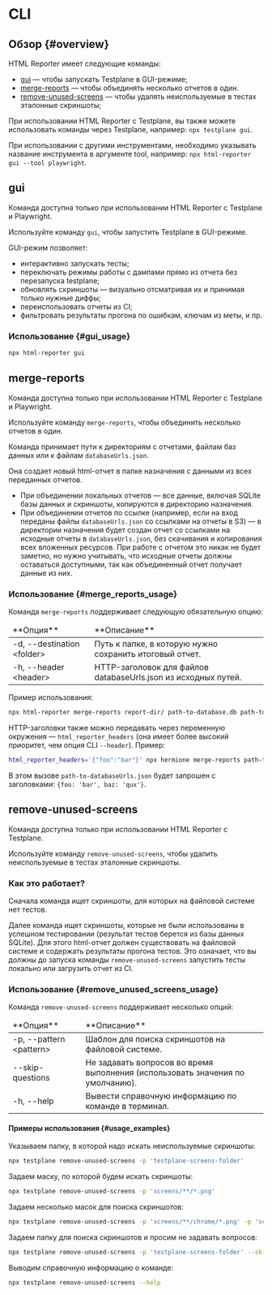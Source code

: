 
# CLI

## Обзор {#overview}

HTML Reporter имеет следующие команды:

-   [gui](#gui) — чтобы запускать Testplane в GUI-режиме;
-   [merge-reports](#merge-reports) — чтобы объединять несколько отчетов в один.
-   [remove-unused-screens](#remove-unused-screens) — чтобы удалять неиспользуемые в тестах эталонные скриншоты;

При использовании HTML Reporter с Testplane, вы также можете использовать команды через Testplane, например: `npx testplane gui`.

При использовании с другими инструментами, необходимо указывать название инструмента в аргументе tool, например: `npx html-reporter gui --tool playwright`.

## gui

<Admonition type="info" title="Доступность команды">
    Команда доступна только при использовании HTML Reporter с Testplane и Playwright.
</Admonition>

Используйте команду `gui`, чтобы запустить Testplane в GUI-режиме.

GUI-режим позволяет:

-   интерактивно запускать тесты;
-   переключать режимы работы с дампами прямо из отчета без перезапуска testplane;
-   обновлять скриншоты — визуально отсматривая их и принимая только нужные диффы;
-   переиспользовать отчеты из CI;
-   фильтровать результаты прогона по ошибкам, ключам из меты, и пр.

### Использование {#gui_usage}

```bash
npx html-reporter gui
```

## merge-reports

<Admonition type="info" title="Доступность команды">
    Команда доступна только при использовании HTML Reporter с Testplane и Playwright.
</Admonition>

Используйте команду `merge-reports`, чтобы объединить несколько отчетов в один.

Команда принимает пути к директориям с отчетами, файлам баз данных или к файлам `databaseUrls.json`.

Она создает новый html-отчет в папке назначения с данными из всех переданных отчетов.

-   При объединении локальных отчетов — все данные, включая SQLite базы данных и скриншоты, копируются в директорию назначения.
-   При объединении отчетов по ссылке (например, если на вход переданы файлы `databaseUrls.json` со ссылками на отчеты в S3) — в директории назначения будет создан отчет со ссылками на исходные отчеты в `databaseUrls.json`, без скачивания и копирования всех вложенных ресурсов. При работе с отчетом это никак не будет заметно, но нужно учитывать, что исходные отчеты должны оставаться доступными, так как объединенный отчет получает данные из них.

### Использование {#merge_reports_usage}

Команда `merge-reports` поддерживает следующую обязательную опцию:

<table>
<thead>
<tr><td>**Опция**</td><td>**Описание**</td></tr>
</thead>
<tbody>
<tr><td>-d, --destination &lt;folder></td><td>Путь к папке, в которую нужно сохранить итоговый отчет.</td></tr>
<tr><td>-h, --header &lt;header></td><td>HTTP-заголовок для файлов databaseUrls.json из исходных путей.</td></tr>

</tbody>
</table>

Пример использования:

```bash
npx html-reporter merge-reports report-dir/ path-to-database.db path-to-databaseUrls.json -d dest-report -h foo=bar
```

HTTP-заголовки также можно передавать через переменную окружения — `html_reporter_headers` (она имеет более высокий приоритет, чем опция CLI `--header`). Пример:

```bash
html_reporter_headers='{"foo":"bar"}' npx hermione merge-reports path-to-database.db path-to-databaseUrls.json -d dest-report -h baz=qux
```

В этом вызове `path-to-databaseUrls.json` будет запрошен с заголовками: `{foo: 'bar', baz: 'qux'}`.

## remove-unused-screens

<Admonition type="info" title="Доступность команды">
    Команда доступна только при использовании HTML Reporter с Testplane.
</Admonition>

Используйте команду `remove-unused-screens`, чтобы удалить неиспользуемые в тестах эталонные скриншоты.

### Как это работает?

Сначала команда ищет скриншоты, для которых на файловой системе нет тестов.

Далее команда ищет скриншоты, которые не были использованы в успешном тестировании (результат тестов берется из базы данных SQLite). Для этого html-отчет должен существовать на файловой системе и содержать результаты прогона тестов. Это означает, что вы должны до запуска команды `remove-unused-screens` запустить тесты локально или загрузить отчет из CI.

### Использование {#remove_unused_screens_usage}

Команда `remove-unused-screens` поддерживает несколько опций:

<table>
<thead>
<tr><td>**Опция**</td><td>**Описание**</td></tr>
</thead>
<tbody>
<tr><td>-p, --pattern &lt;pattern></td><td>Шаблон для поиска скриншотов на файловой системе.</td></tr>
<tr><td>--skip-questions</td><td>Не задавать вопросов во время выполнения (использовать значения по умолчанию).</td></tr>
<tr><td>-h, --help</td><td>Вывести справочную информацию по команде в терминал.</td></tr>

</tbody>
</table>

#### Примеры использования {#usage_examples}

Указываем папку, в которой надо искать неиспользуемые скриншоты:

```bash
npx testplane remove-unused-screens -p 'testplane-screens-folder'
```

Задаем маску, по которой будем искать скриншоты:

```bash
npx testplane remove-unused-screens -p 'screens/**/*.png'
```

Задаем несколько масок для поиска скриншотов:

```bash
npx testplane remove-unused-screens -p 'screens/**/chrome/*.png' -p 'screens/**/firefox/*.png'
```

Задаем папку для поиска скриншотов и просим не задавать вопросов:

```bash
npx testplane remove-unused-screens -p 'testplane-screens-folder' --skip-questions
```

Выводим справочную информацию о команде:

```bash
npx testplane remove-unused-screens --help
```
